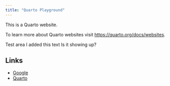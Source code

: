 ```yaml
---
title: "Quarto Playground"
---
```


This is a Quarto website.

To learn more about Quarto websites visit <https://quarto.org/docs/websites>.

Test area I added this text
Is it showing up?

## Links
* [Google](https://google.com)
* [Quarto](https://quarto.com)

